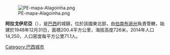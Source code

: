 [[Image:PE-mapa-Alagoinha.png|thumb]]

'''阿拉戈伊尼亞'''（{{lang-pt|Alagoinha}}），是[[巴西|巴西]]的城鎮，位於該國東北部，由[[伯南布哥州|伯南布哥州]]負責管轄，始建於1948年12月31日，面積200.4平方公里，海拔高度726米，2014年人口14,250，人口密度每平方公里71.1人。

{{Brazil-geo-stub}}
[[Category:巴西城市|Category:巴西城市]]